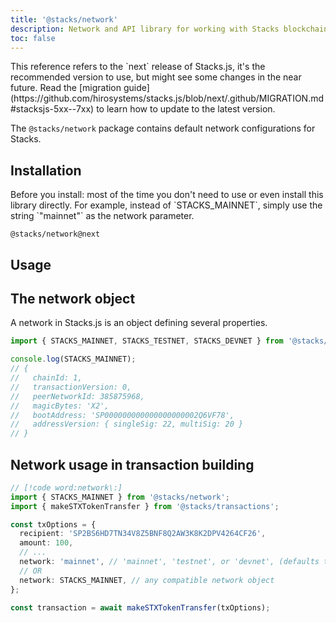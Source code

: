 ```yaml
---
title: '@stacks/network'
description: Network and API library for working with Stacks blockchain nodes.
toc: false
---
```





<Callout type="info">
This reference refers to the `next` release of Stacks.js, it's the recommended version to use, but might see some changes in the near future.
Read the [migration guide](https://github.com/hirosystems/stacks.js/blob/next/.github/MIGRATION.md#stacksjs-5xx--7xx) to learn how to update to the latest version.
</Callout>

The `@stacks/network` package contains default network configurations for Stacks.

## Installation

<Callout type="tip">
Before you install: most of the time you don't need to use or even install this library directly.
For example, instead of `STACKS_MAINNET`, simply use the string `"mainnet"` as the network parameter.
</Callout>

```package-install
@stacks/network@next
```

## Usage

## The network object

A network in Stacks.js is an object defining several properties.

```ts
import { STACKS_MAINNET, STACKS_TESTNET, STACKS_DEVNET } from '@stacks/network';

console.log(STACKS_MAINNET);
// {
//   chainId: 1,
//   transactionVersion: 0,
//   peerNetworkId: 385875968,
//   magicBytes: 'X2',
//   bootAddress: 'SP000000000000000000002Q6VF78',
//   addressVersion: { singleSig: 22, multiSig: 20 }
// }
```

## Network usage in transaction building

```ts
// [!code word:network\:]
import { STACKS_MAINNET } from '@stacks/network';
import { makeSTXTokenTransfer } from '@stacks/transactions';

const txOptions = {
  recipient: 'SP2BS6HD7TN34V8Z5BNF8Q2AW3K8K2DPV4264CF26',
  amount: 100,
  // ...
  network: 'mainnet', // 'mainnet', 'testnet', or 'devnet', (defaults to mainnet)
  // OR
  network: STACKS_MAINNET, // any compatible network object
};

const transaction = await makeSTXTokenTransfer(txOptions);
```
